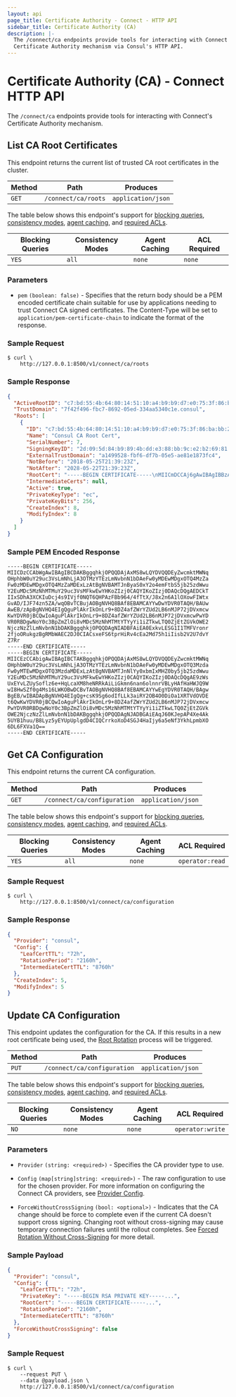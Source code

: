 ```yaml
---
layout: api
page_title: Certificate Authority - Connect - HTTP API
sidebar_title: Certificate Authority (CA)
description: |-
  The /connect/ca endpoints provide tools for interacting with Connect's
  Certificate Authority mechanism via Consul's HTTP API.
---
```


# Certificate Authority (CA) - Connect HTTP API

The `/connect/ca` endpoints provide tools for interacting with Connect's
Certificate Authority mechanism.

## List CA Root Certificates

This endpoint returns the current list of trusted CA root certificates in
the cluster.

| Method | Path                | Produces           |
| ------ | ------------------- | ------------------ |
| `GET`  | `/connect/ca/roots` | `application/json` |

The table below shows this endpoint's support for
[blocking queries](/api/features/blocking),
[consistency modes](/api/features/consistency),
[agent caching](/api/features/caching), and
[required ACLs](/api#authentication).

| Blocking Queries | Consistency Modes | Agent Caching | ACL Required |
| ---------------- | ----------------- | ------------- | ------------ |
| `YES`            | `all`             | `none`        | `none`       |

### Parameters

- `pem` `(boolean: false)` - Specifies that the return body should be a PEM encoded
  certificate chain suitable for use by applications needing to trust Connect CA
  signed certificates. The Content-Type will be set to `application/pem-certificate-chain`
  to indicate the format of the response.

### Sample Request

```shell-session
$ curl \
    http://127.0.0.1:8500/v1/connect/ca/roots
```

### Sample Response

```json
{
  "ActiveRootID": "c7:bd:55:4b:64:80:14:51:10:a4:b9:b9:d7:e0:75:3f:86:ba:bb:24",
  "TrustDomain": "7f42f496-fbc7-8692-05ed-334aa5340c1e.consul",
  "Roots": [
    {
      "ID": "c7:bd:55:4b:64:80:14:51:10:a4:b9:b9:d7:e0:75:3f:86:ba:bb:24",
      "Name": "Consul CA Root Cert",
      "SerialNumber": 7,
      "SigningKeyID": "2d:09:5d:84:b9:89:4b:dd:e3:88:bb:9c:e2:b2:69:81:1f:4b:a6:fd:4d:df:ee:74:63:f3:74:55:ca:b0:b5:65",
      "ExternalTrustDomain": "a1499528-fbf6-df7b-05e5-ae81e1873fc4",
      "NotBefore": "2018-05-25T21:39:23Z",
      "NotAfter": "2028-05-22T21:39:23Z",
      "RootCert": "-----BEGIN CERTIFICATE-----\nMIICmDCCAj6gAwIBAgIBBzAKBggqhkjOPQQDAjAWMRQwEgYDVQQDEwtDb25zdWwg\nQ0EgNzAeFw0xODA1MjUyMTM5MjNaFw0yODA1MjIyMTM5MjNaMBYxFDASBgNVBAMT\nC0NvbnN1bCBDQSA3MFkwEwYHKoZIzj0CAQYIKoZIzj0DAQcDQgAEq4S32Pu0/VL4\nG75gvdyQuAhqMZFsfBRwD3pgvblgZMeJc9KDosxnPR+W34NXtMD/860NNVJIILln\n9lLhIjWPQqOCAXswggF3MA4GA1UdDwEB/wQEAwIBhjAPBgNVHRMBAf8EBTADAQH/\nMGgGA1UdDgRhBF8yZDowOTo1ZDo4NDpiOTo4OTo0YjpkZDplMzo4ODpiYjo5Yzpl\nMjpiMjo2OTo4MToxZjo0YjphNjpmZDo0ZDpkZjplZTo3NDo2MzpmMzo3NDo1NTpj\nYTpiMDpiNTo2NTBqBgNVHSMEYzBhgF8yZDowOTo1ZDo4NDpiOTo4OTo0YjpkZDpl\nMzo4ODpiYjo5YzplMjpiMjo2OTo4MToxZjo0YjphNjpmZDo0ZDpkZjplZTo3NDo2\nMzpmMzo3NDo1NTpjYTpiMDpiNTo2NTA/BgNVHREEODA2hjRzcGlmZmU6Ly83ZjQy\nZjQ5Ni1mYmM3LTg2OTItMDVlZC0zMzRhYTUzNDBjMWUuY29uc3VsMD0GA1UdHgEB\n/wQzMDGgLzAtgis3ZjQyZjQ5Ni1mYmM3LTg2OTItMDVlZC0zMzRhYTUzNDBjMWUu\nY29uc3VsMAoGCCqGSM49BAMCA0gAMEUCIBBBDOWXWApx4S6bHJ49AW87Nw8uQ/gJ\nJ6lvm3HzEQw2AiEA4PVqWt+z8fsQht0cACM42kghL97SgDSf8rgCqfLYMng=\n-----END CERTIFICATE-----\n",
      "IntermediateCerts": null,
      "Active": true,
      "PrivateKeyType": "ec",
      "PrivateKeyBits": 256,
      "CreateIndex": 8,
      "ModifyIndex": 8
    }
  ]
}
```

### Sample PEM Encoded Response

```
-----BEGIN CERTIFICATE-----
MIICDzCCAbWgAwIBAgIBCDAKBggqhkjOPQQDAjAxMS8wLQYDVQQDEyZwcmktMWNq
OHphbW0uY29uc3VsLmNhLjA3OTMzYTEzLmNvbnN1bDAeFw0yMDEwMDgxOTQ4MzZa
Fw0zMDEwMDgxOTQ4MzZaMDExLzAtBgNVBAMTJnByaS0xY2o4emFtbS5jb25zdWwu
Y2EuMDc5MzNhMTMuY29uc3VsMFkwEwYHKoZIzj0CAQYIKoZIzj0DAQcDQgAEDCkT
IIxSDhA3XCKIuDcj4s9IVjf0NQT6QHPAzFBb964/4fTtX/J8x2n6A1lOXowFIWtx
GvAD/IJF74zn5ZA/wqOBvTCBujAOBgNVHQ8BAf8EBAMCAYYwDwYDVR0TAQH/BAUw
AwEB/zApBgNVHQ4EIgQguPlAkrIkOnLr9+8DZ4afZWrYZUd2LB6nMJP72jDVxmcw
KwYDVR0jBCQwIoAguPlAkrIkOnLr9+8DZ4afZWrYZUd2LB6nMJP72jDVxmcwPwYD
VR0RBDgwNoY0c3BpZmZlOi8vMDc5MzNhMTMtYTYyYi1iZTkwLTQ0ZjEtZGVkOWE2
NjczNzZlLmNvbnN1bDAKBggqhkjOPQQDAgNIADBFAiEA0ExkvLESG1I1TMFVronr
2fjoORukgzBgRMbWAEC2DJ0CIACsxeFS6tprHiRv4cEa2Md75h1iIisb2V2U7dvY
Z7Rr
-----END CERTIFICATE-----
-----BEGIN CERTIFICATE-----
MIICEzCCAbigAwIBAgIBCTAKBggqhkjOPQQDAjAxMS8wLQYDVQQDEyZwcmktMWNq
OHphbW0uY29uc3VsLmNhLjA3OTMzYTEzLmNvbnN1bDAeFw0yMDEwMDgxOTQ3Mzda
Fw0yMTEwMDgxOTQ3MzdaMDExLzAtBgNVBAMTJnNlYy0xbmIxMHZ0by5jb25zdWwu
Y2EuMDc5MzNhMTMuY29uc3VsMFkwEwYHKoZIzj0CAQYIKoZIzj0DAQcDQgAE9zWs
UxEYvLZUySoflz6e+HqLcaXM8heNRRkAiLiGkmn6nan6olnnrVBLyHAfHaHWJQ9W
wI8HwSZf0g4Ms16LWKOBwDCBvTAOBgNVHQ8BAf8EBAMCAYYwEgYDVR0TAQH/BAgw
BgEB/wIBADApBgNVHQ4EIgQg+csK9Sg6odIfLLk3aiRY2OB4O0DiOa1XRTVdOVDE
t6QwKwYDVR0jBCQwIoAguPlAkrIkOnLr9+8DZ4afZWrYZUd2LB6nMJP72jDVxmcw
PwYDVR0RBDgwNoY0c3BpZmZlOi8vMDc5MzNhMTMtYTYyYi1iZTkwLTQ0ZjEtZGVk
OWE2NjczNzZlLmNvbnN1bDAKBggqhkjOPQQDAgNJADBGAiEAqJ60KJepAP4Xe4Ak
5UYB1huu/B8Lyz5yEYUpUplgdD4CIQCrrkoXoD4SGJ4HaIjy6a5eNf3YkhLpmbXO
6DL6FXVa1Q==
-----END CERTIFICATE-----
```

## Get CA Configuration

This endpoint returns the current CA configuration.

| Method | Path                        | Produces           |
| ------ | --------------------------- | ------------------ |
| `GET`  | `/connect/ca/configuration` | `application/json` |

The table below shows this endpoint's support for
[blocking queries](/api/features/blocking),
[consistency modes](/api/features/consistency),
[agent caching](/api/features/caching), and
[required ACLs](/api#authentication).

| Blocking Queries | Consistency Modes | Agent Caching | ACL Required    |
| ---------------- | ----------------- | ------------- | --------------- |
| `YES`            | `all`             | `none`        | `operator:read` |

### Sample Request

```shell-session
$ curl \
    http://127.0.0.1:8500/v1/connect/ca/configuration
```

### Sample Response

```json
{
  "Provider": "consul",
  "Config": {
    "LeafCertTTL": "72h",
    "RotationPeriod": "2160h",
    "IntermediateCertTTL": "8760h"
  },
  "CreateIndex": 5,
  "ModifyIndex": 5
}
```

## Update CA Configuration

This endpoint updates the configuration for the CA. If this results in a
new root certificate being used, the [Root Rotation](/docs/connect/ca#root-certificate-rotation) process will be triggered.

| Method | Path                        | Produces           |
| ------ | --------------------------- | ------------------ |
| `PUT`  | `/connect/ca/configuration` | `application/json` |

The table below shows this endpoint's support for
[blocking queries](/api/features/blocking),
[consistency modes](/api/features/consistency),
[agent caching](/api/features/caching), and
[required ACLs](/api#authentication).

| Blocking Queries | Consistency Modes | Agent Caching | ACL Required     |
| ---------------- | ----------------- | ------------- | ---------------- |
| `NO`             | `none`            | `none`        | `operator:write` |

### Parameters

- `Provider` `(string: <required>)` - Specifies the CA provider type to use.

- `Config` `(map[string]string: <required>)` - The raw configuration to use
  for the chosen provider. For more information on configuring the Connect CA
  providers, see [Provider Config](/docs/connect/ca).

- `ForceWithoutCrossSigning` `(bool: <optional>)` - Indicates that the CA change
  should be force to complete even if the current CA doesn't support cross
  signing. Changing root without cross-signing may cause temporary connection
  failures until the rollout completes. See [Forced Rotation Without
  Cross-Signing](/docs/connect/ca#forced-rotation-without-cross-signing)
  for more detail.

### Sample Payload

```json
{
  "Provider": "consul",
  "Config": {
    "LeafCertTTL": "72h",
    "PrivateKey": "-----BEGIN RSA PRIVATE KEY-----...",
    "RootCert": "-----BEGIN CERTIFICATE-----...",
    "RotationPeriod": "2160h",
    "IntermediateCertTTL": "8760h"
  },
  "ForceWithoutCrossSigning": false
}
```

### Sample Request

```shell-session
$ curl \
    --request PUT \
    --data @payload.json \
    http://127.0.0.1:8500/v1/connect/ca/configuration
```
